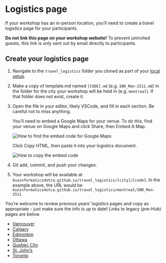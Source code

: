 # Logistics page {#logistics}

If your workshop has an in-person location, you'll need to create a travel logistics page for your participants.

::: {.callout type="orange" title="Important note" style="subtle"}

**Do not link this page on your workshop website!** To prevent uninvited guests, this link is *only* sent out by email directly to participants.

:::

## Create your logistics page {#create-logistics}

1.  Navigate to the `travel_logistics` folder you cloned as part of your [local setup](#github-folder).

2.  Make a copy of template.md named `[CODE].md` (e.g. `INR_Mon-2511.md`) in the folder for the city your workshop will be held in (e.g. `montreal`). If that folder does not exist, create it.

3.  Open the file in your editor, likely VSCode, and fill in each section. Be careful not to miss anything.

    :::: {.callout type="gray" title="Embedding Google Maps" collapsible="true" style="plain" icon="fa-solid fa-image"}
    
    You'll need to embed a Google Maps for your venue. To do this, find your venue on Google Maps and click Share, then Embed A Map.
        
    ![How to find the embed code for Google Maps](img/logistics/embed-share.png)\
      
    Click Copy HTML, then paste it into your logistics document.
      
    ![How to copy the embed code](img/logistics/embed-copyhtml.png)\
    
    ::::

4.  Git add, commit, and push your changes.

5.  Your workshop will be available at `bioinformaticsdotca.github.io/travel_logistics/[city]/[code]`. In the example above, the URL would be `bioinformaticsdotca.github.io/travel_logistics/montreal/INR_Mon-2511`


::: {.callout type="yellow" title="Looking for previous examples?" collapsible="true" style="subtle"}

You're welcome to review previous years' logistics pages and copy as appropriate - just make sure the info is up to date! Links to legacy (pre-Hub) pages are below.

* [Vancouver](https://bioinformaticsdotca.github.io/travel_logistics/legacy/vancouver)
* [Calgary](https://bioinformaticsdotca.github.io/travel_logistics/legacy/calgary)
* [Edmonton](https://bioinformaticsdotca.github.io/travel_logistics/legacy/edmonton)
* [Ottawa](https://bioinformaticsdotca.github.io/travel_logistics/legacy/ottawa)
* [Quebec City](https://bioinformaticsdotca.github.io/travel_logistics/legacy/quebeccity)
* [St. John's](https://bioinformaticsdotca.github.io/travel_logistics/legacy/stjohns)
* [Toronto](https://bioinformaticsdotca.github.io/travel_logistics/legacy/toronto)

:::
